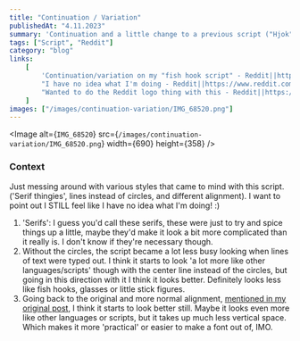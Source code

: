 ```yaml
---
title: "Continuation / Variation"
publishedAt: "4.11.2023"
summary: 'Continuation and a little change to a previous script ("Hjok").'
tags: ["Script", "Reddit"]
category: "blog"
links:
    [
        'Continuation/variation on my "fish hook script" - Reddit||https://www.reddit.com/r/neography/comments/12ia74d/continuationvariation_on_my_fish_hook_script/?utm_source=share&amp;utm_medium=web2x&amp;context=3',
        "I have no idea what I'm doing - Reddit||https://www.reddit.com/r/neography/comments/1281xvo/i_have_no_idea_what_im_doing/?utm_source=share&amp;utm_medium=web2x&amp;context=3",
        "Wanted to do the Reddit logo thing with this - Reddit||https://www.reddit.com/r/neography/comments/129gdiq/wanted_to_do_the_reddit_logo_thing_with_this/?utm_source=share&utm_medium=web2x&context=3",
    ]
images: ["/images/continuation-variation/IMG_68520.png"]
---
```


<Image
	alt={`IMG_68520`}
	src={`/images/continuation-variation/IMG_68520.png`}
	width={690}
	height={358}
/>

### Context

Just messing around with various styles that came to mind with this script. ('Serif thingies', lines instead of circles, and different alignment). I want to point out I STILL feel like I have no idea what I'm doing! :)

1. 'Serifs': I guess you'd call these serifs, these were just to try and spice things up a little, maybe they'd make it look a bit more complicated than it really is. I don't know if they're necessary though.
2. Without the circles, the script became a lot less busy looking when lines of text were typed out. I think it starts to look 'a lot more like other languages/scripts' though with the center line instead of the circles, but going in this direction with it I think it looks better. Definitely looks less like fish hooks, glasses or little stick figures.
3. Going back to the original and more normal alignment, [mentioned in my original post](https://www.reddit.com/r/neography/comments/1281xvo/i_have_no_idea_what_im_doing/), I think it starts to look better still. Maybe it looks even more like other languages or scripts, but it takes up much less vertical space. Which makes it more 'practical' or easier to make a font out of, IMO.

